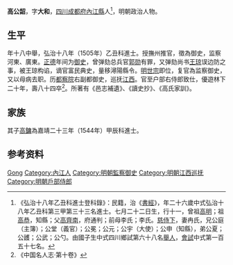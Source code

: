 {{明清人物信息框
| 姓名 = 高公韶 
| 原名 =
| 圖片名稱= 
| 圖片大小 =
| 圖片說明 = 
| 最高職務 = 戶部右侍郎
| 國家 = 大明 
| 爵位 =
| 籍貫 = [[四川|四川]][[成都府|成都府]][[內江縣|內江縣]]
| 族裔 = 
| 字號 = 字大和
| 諡號 =
| 出生日期 = 七月二十二日
| 出生地點 =
| 逝世日期 = 卒年不詳 
| 逝世地點 =
| 墓葬 =
| 配偶 = 冉氏
| 親屬 = 曾祖[[高明|高明]]，祖[[高恭|高恭]]，父[[高齊南|高齊南]]，前母李氏；李氏
| 出身 =
* 弘治十八年乙丑科同進士出身
| 經歷 =
| 著作 =  
}}
'''高公韶 '''{{BD|1480年||1539年||}}，字'''大和'''，[[四川|四川]][[成都府|成都府]][[內江縣|內江縣]]人<ref>《弘治十八年乙丑科進士登科錄》：民籍，治《[[書經|書經]]》，年二十六歲中式弘治十八年乙丑科第三甲第三十三名進士。七月二十二日生，行十一，曾祖[[高明|高明]]；祖[[高恭|高恭]]，知縣；父[[高齊南|高齊南]]，府通判；前母李氏；李氏。[[慈侍下|慈侍下]]，妻冉氏，兄公庭（主簿）；公堂（義官）；公冕；公元；公宇（大使）；公申（知縣），弟公夏；公頀；公武；公勺。由國子生中式四川鄉試第六十八名[[舉人|舉人]]，[[會試|會試]]中式第一百五十七名。</ref>，明朝政治人物。

== 生平 ==
年十八中舉，弘治十八年（1505年）乙丑科進士。授撫州推官，徵為御史，监察河東、廣東。[[正德_(明朝)|正德]]年间为[[御史|御史]]，曾弹劾总兵官[[郭勋|郭勋]]有罪，又弹劾尚书[[王琼|王琼]]误边防之事，被王琼构谄，谪官富民典史，量移潯陽縣令。[[明世宗|明世宗]]即位，复官為监察御史，又以母病去职。历[[都察院|都察院]]右副都御史，巡抚[[江西|江西]]。官至户部右侍郎致仕，優遊林下二十年，壽八十四卒<ref>《中国名人志·第十卷》</ref>。所著有《邑志補遺》、《讀史抄》、《高氏家訓》。

== 家族 ==
其子[[高鏞|高鏞]]為嘉靖二十三年（1544年）甲辰科進士。

== 参考资料 ==
{{reflist}}

{{弘治十八年乙丑科殿试金榜}}

{{Authority control}}

{{DEFAULTSORT:Gao高}}
[[Category:高姓|Gong]]
[[Category:內江人|Category:內江人]]
[[Category:明朝監察御史|Category:明朝監察御史]]
[[Category:明朝江西巡抚|Category:明朝江西巡抚]]
[[Category:明朝戶部侍郎|Category:明朝戶部侍郎]]


{{明朝人物小作品}}
